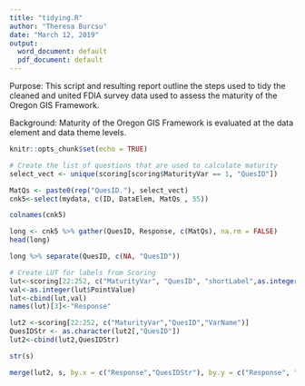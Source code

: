 ```yaml
---
title: "tidying.R"
author: "Theresa Burcsu"
date: "March 12, 2019"
output:
  word_document: default
  pdf_document: default
---
```


Purpose: This script and resulting report outline the steps used to tidy the cleaned and united FDIA survey data used to assess the maturity of the Oregon GIS Framework. 

Background: Maturity of the Oregon GIS Framework is evaluated at the data element and data theme levels. 

```r
knitr::opts_chunk$set(echo = TRUE)
```

```r
# Create the list of questions that are used to calculate maturity
select_vect <- unique(scoring[scoring$MaturityVar == 1, "QuesID"])
```

```r
MatQs <- paste0(rep("QuesID."), select_vect)
cnk5<-select(mydata, c(ID, DataElem, MatQs , 55))
```

```r
colnames(cnk5)
```

```r
long <- cnk5 %>% gather(QuesID, Response, c(MatQs), na.rm = FALSE)
head(long)
```

```r
long %>% separate(QuesID, c(NA, "QuesID"))
```
```r
# Create LUT for labels from Scoring
lut<-scoring[22:252, c("MaturityVar", "QuesID", "shortLabel",as.integer("PointValue"))]
val<-as.integer(lut$PointValue)
lut<-cbind(lut,val)
names(lut)[3]<-"Response"
```

```r
lut2 <-scoring[22:252, c("MaturityVar","QuesID","VarName")]
QuesIDStr <- as.character(lut2[,"QuesID"])
lut2<-cbind(lut2,QuesIDStr)
```

```r
str(s)
```

```r
merge(lut2, s, by.x = c("Response","QuesIDStr"), by.y = c("Response", "QuesID"), all.x = TRUE)

```
<!-- # Merge the long data with the LUT -->
<!-- l2<-merge(s,lut, by.x = c("Response","QuesID"), by.y = c("Response", "QuesID"), all.x = TRUE) -->


<!-- # Subset and calculate the summaries by theme -->
<!-- longVals <- l2[l2$MaturityVar == 1,] -->
<!-- cdata<-ddply(longVals, c("V10", "Theme"), summarize, -->
<!--              N = sum(!is.na(val)), -->
<!--              mean = mean(!is.na(val))) -->
